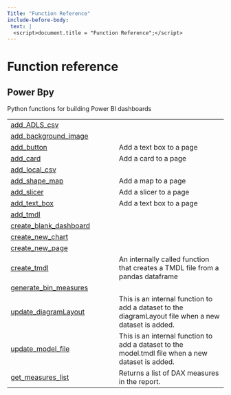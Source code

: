 ```yaml
---
Title: "Function Reference"  
include-before-body:
 text: |
  <script>document.title = "Function Reference";</script>
---
```


      
# Function reference {.doc .doc-index}

## Power Bpy

Python functions for building Power BI dashboards

| | |
| --- | --- |
| [add_ADLS_csv](add_ADLS_csv.qmd#powerbpy.add_ADLS_csv) |  |
| [add_background_image](add_background_image.qmd#powerbpy.add_background_image) |  |
| [add_button](add_button.qmd#powerbpy.add_button) | Add a text box to a page |
| [add_card](add_card.qmd#powerbpy.add_card) | Add a card to a page |
| [add_local_csv](add_local_csv.qmd#powerbpy.add_local_csv) |  |
| [add_shape_map](add_shape_map.qmd#powerbpy.add_shape_map) | Add a map to a page |
| [add_slicer](add_slicer.qmd#powerbpy.add_slicer) | Add a slicer to a page |
| [add_text_box](add_text_box.qmd#powerbpy.add_text_box) | Add a text box to a page |
| [add_tmdl](add_tmdl.qmd#powerbpy.add_tmdl) |  |
| [create_blank_dashboard](create_blank_dashboard.qmd#powerbpy.create_blank_dashboard) |  |
| [create_new_chart](create_new_chart.qmd#powerbpy.create_new_chart) |  |
| [create_new_page](create_new_page.qmd#powerbpy.create_new_page) |  |
| [create_tmdl](create_tmdl.qmd#powerbpy.create_tmdl) | An internally called function that creates a TMDL file from a pandas dataframe |
| [generate_bin_measures](generate_bin_measures.qmd#powerbpy.generate_bin_measures) |  |
| [update_diagramLayout](update_diagramLayout.qmd#powerbpy.update_diagramLayout) | This is an internal function to add a dataset to the diagramLayout file when a new dataset is added.  |
| [update_model_file](update_model_file.qmd#powerbpy.update_model_file) | This is an internal function to add a dataset to the model.tmdl file when a new dataset is added.  |
| [get_measures_list](get_measures_list.qmd#powerbpy.get_measures_list) | Returns a list of DAX measures in the report. |
